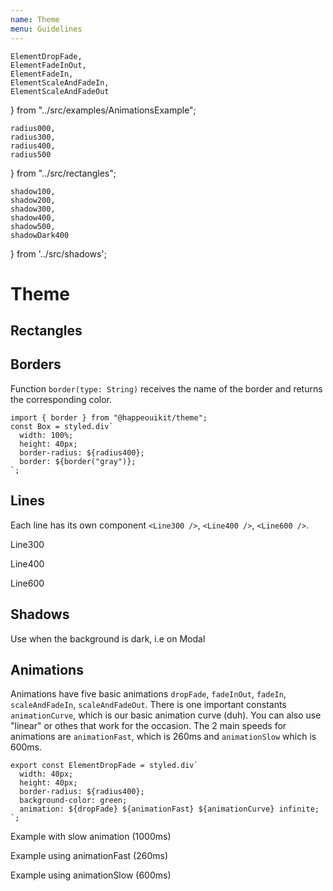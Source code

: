 ```yaml
---
name: Theme
menu: Guidelines
---
```


    ElementDropFade,
    ElementFadeInOut,
    ElementFadeIn,
    ElementScaleAndFadeIn,
    ElementScaleAndFadeOut
} from "../src/examples/AnimationsExample";

    radius000, 
    radius300, 
    radius400, 
    radius500 
} from "../src/rectangles";



    shadow100,
    shadow200,
    shadow300,
    shadow400,
    shadow500,
    shadowDark400
} from '../src/shadows';



# Theme

<Metadata pkg={pkg}/>

## Rectangles

<RectangleExample borderRadius={radius000} name='radius000' />
<RectangleExample borderRadius={radius300} name='radius300' />
<RectangleExample borderRadius={radius400} name='radius400' />
<RectangleExample borderRadius={radius500} name='radius500' />

## Borders

Function `border(type: String)` receives the name of the border and returns the corresponding color.
```
import { border } from "@happeouikit/theme";
const Box = styled.div`
  width: 100%;
  height: 40px;
  border-radius: ${radius400};
  border: ${border("gray")};
`;
```

<div style={{display: 'flex', alignItems: 'flex-start'}}>
    <div style={{width: '50%'}}>
        <BorderExample border={border('black')} name='black'/>
        <BorderExample border={border('gray')} name='gray (gray-06)'/>
        <BorderExample border={border('disabled')} name='disable (gray-08)'/>
    </div>
    <div style={{width: '50%'}}>
        <BorderExample border={border('navy')} name='navy'/>
        <BorderExample border={border('active')} name='active'/>
        <BorderExample border={border('success')} name='success'/>
        <BorderExample border={border('warn')} name='warn'/>
        <BorderExample border={border('alert')} name='alert'/>
        <BorderExample border={border('violet')} name='alert'/>
    </div>
</div>

## Lines
Each line has its own component `<Line300 />`, `<Line400 />`, `<Line600 />`.

<Line300 />
<p>Line300</p>
<Line400 />
<p>Line400</p>
<Line600 />
<p>Line600</p>

## Shadows

<RectangleExample name='shadow200' shadow={shadow200}/>
<RectangleExample name='shadow300' shadow={shadow300}/>
<RectangleExample name='shadow400' shadow={shadow400}/>
<RectangleExample name='shadow500' shadow={shadow500}/>
<CircleExample name='shadow100' shadow={shadow100} />

<BackgroundBox>
    <RectangleExample name='shadow200' shadow={shadow200}/>
    <RectangleExample name='shadow300' shadow={shadow300}/>
    <RectangleExample name='shadow400' shadow={shadow400}/>
    <RectangleExample name='shadow500' shadow={shadow500}/>
    <CircleExample name='shadow100' shadow={shadow100} />
</BackgroundBox>

Use when the background is dark, i.e on Modal

<DarkBox>
    <RectangleExample name='shadowDark400' shadow={shadowDark400}/>
</DarkBox>

## Animations

Animations have five basic animations `dropFade`, `fadeInOut`, `fadeIn`, `scaleAndFadeIn`, `scaleAndFadeOut`.
There is one important constants `animationCurve`, which is our basic animation curve (duh). You can also use "linear" or othes that work for the occasion.
The 2 main speeds for animations are `animationFast`, which is 260ms and `animationSlow` which is 600ms.

```
export const ElementDropFade = styled.div`
  width: 40px;
  height: 40px;
  border-radius: ${radius400};
  background-color: green;
  animation: ${dropFade} ${animationFast} ${animationCurve} infinite;
`;
```

<BackgroundBox>
    <div style={{display:"flex"}}>
        <div>
            <p>Example with slow animation (1000ms)</p>
            <ElementDropFade duration={"1000ms"} />
            <ElementFadeInOut duration={"1000ms"} />
            <ElementFadeIn duration={"1000ms"} />
            <ElementScaleAndFadeIn duration={"1000ms"} />
            <ElementScaleAndFadeOut duration={"1000ms"} />
        </div>
        <div>
            <p>Example using animationFast (260ms)</p>
            <ElementDropFade duration={"fast"} />
            <ElementFadeInOut duration={"fast"} />
            <ElementFadeIn duration={"fast"} />
            <ElementScaleAndFadeIn duration={"fast"} />
            <ElementScaleAndFadeOut duration={"fast"} />
        </div>
        <div>
            <p>Example using animationSlow (600ms)</p>
            <ElementDropFade duration={"slow"} />
            <ElementFadeInOut duration={"slow"} />
            <ElementFadeIn duration={"slow"} />
            <ElementScaleAndFadeIn duration={"slow"} />
            <ElementScaleAndFadeOut duration={"slow"} />
        </div>
    </div>
</BackgroundBox>

